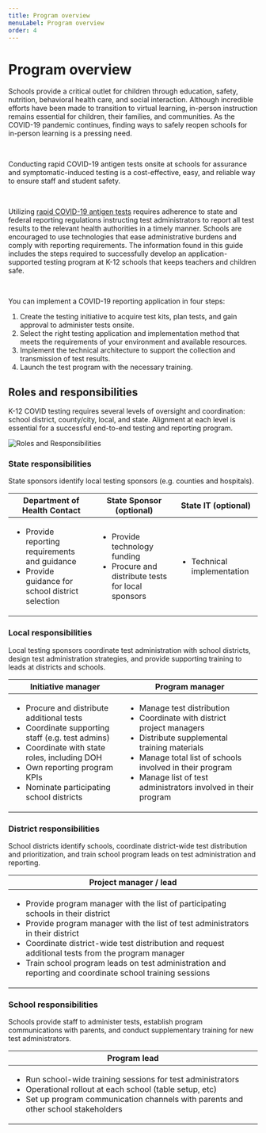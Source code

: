 ```yaml
---
title: Program overview
menuLabel: Program overview
order: 4
---
```


# Program overview

Schools provide a critical outlet for children through education, safety, nutrition, behavioral health care, and social interaction. Although incredible efforts have been made to transition to virtual learning, in-person instruction remains essential for children, their families, and communities. As the COVID-19 pandemic continues, finding ways to safely reopen schools for in-person learning is a pressing need.

<br />

Conducting rapid COVID-19 antigen tests onsite at schools for assurance and symptomatic-induced testing is a cost-effective, easy, and reliable way to ensure staff and student safety.

<br />

Utilizing [rapid COVID-19 antigen tests](https://www.cdc.gov/mmwr/volumes/69/wr/mm695152a3.htm) requires adherence to state and federal reporting regulations instructing test administrators to report all test results to the relevant health authorities in a timely manner. Schools are encouraged to use technologies that ease administrative burdens and comply with reporting requirements. The information found in this guide includes the steps required to successfully develop an application-supported testing program at K-12 schools that keeps teachers and children safe.

<br />

You can implement a COVID-19 reporting application in four steps:

1. Create the testing initiative to acquire test kits, plan tests, and gain approval to administer tests onsite.
2. Select the right testing application and implementation method that meets the requirements of your environment and available resources.
3. Implement the technical architecture to support the collection and transmission of test results.
4. Launch the test program with the necessary training.

## Roles and responsibilities

K-12 COVID testing requires several levels of oversight and coordination: school district, county/city, local, and state. Alignment at each level is essential for a successful end-to-end testing and reporting program.

![Roles and Responsibilities](images/roles.png)

### State responsibilities

State sponsors identify local testing sponsors (e.g. counties and hospitals).

<table style="width:100%">
  <thead>
    <tr>
      <th>Department of Health Contact</th>
      <th>State Sponsor (optional)</th>
      <th>State IT (optional)</th>
    </tr>
  </thead>
  <tbody>
    <tr>
      <td><ul><li>Provide reporting requirements and guidance</li><li>Provide guidance for school district selection</li></ul></td>
      <td><ul><li>Provide technology funding</li><li>Procure and distribute tests for local sponsors</li></ul></td>
      <td><ul><li>Technical implementation</li></ul></td>
    </tr>
  </tbody>
</table>

### Local responsibilities

Local testing sponsors coordinate test administration with school districts, design test administration strategies, and provide supporting training to leads at districts and schools.

<table style="width:100%">
  <thead>
    <tr>
      <th>Initiative manager</th>
      <th>Program manager</th>
    </tr>
  </thead>
  <tbody>
    <tr>
      <td><ul><li>Procure and distribute additional tests</li><li>Coordinate supporting staff (e.g. test admins)</li><li>Coordinate with state roles, including DOH</li><li>Own reporting program KPIs</li><li>Nominate participating school districts</li></ul></td>
      <td><ul><li>Manage test distribution</li><li>Coordinate with district project managers</li><li>Distribute supplemental training materials</li><li>Manage total list of schools involved in their program</li><li>Manage list of test administrators involved in their program</li></ul> </td>
    </tr>
  </tbody>
</table>

### District responsibilities

School districts identify schools, coordinate district-wide test distribution and prioritization, and train school program leads on test administration and reporting.

<table style="width:100%">
  <thead>
    <tr>
      <th>Project manager / lead</th>
    </tr>
  </thead>
  <tbody>
    <tr>
      <td><ul><li>Provide program manager with the list of participating schools in their district</li><li>Provide program manager with the list of test administrators in their district</li><li>Coordinate district-wide test distribution and request additional tests from the program manager</li><li>Train school program leads on test administration and reporting and coordinate school training sessions</li></ul></td>
    </tr>
  </tbody>
</table>

### School responsibilities

Schools provide staff to administer tests, establish program communications with parents, and conduct supplementary training for new test administrators.

<table style="width:100%">
  <thead>
    <tr>
      <th>Program lead</th>
    </tr>
    </thead>
  <tbody>
    <tr>
      <td><ul><li>Run school-wide training sessions for test administrators</li><li>Operational rollout at each school (table setup, etc)</li><li>Set up program communication channels with parents and other school stakeholders</li></ul></td>
    </tr>
  </tbody>
</table>

